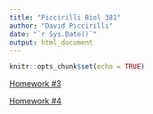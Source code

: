 ```yaml
---
title: "Piccirilli Biol 381"
author: "David Piccirilli"
date: "`r Sys.Date()`"
output: html_document
---
```


```r
knitr::opts_chunk$set(echo = TRUE)
```

[Homework #3](Homework--3.html)

[Homework #4](Homework-4.html)
